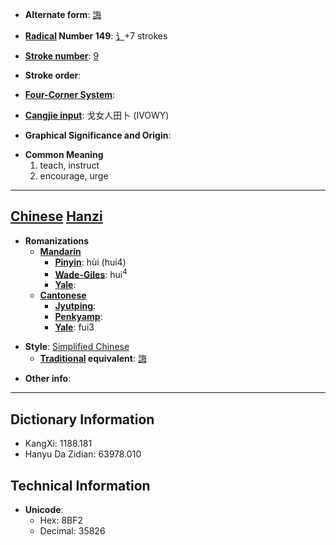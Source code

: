 * '''Alternate form''': [[誨]]

* '''[[Wiktionary:Chinese radical index| Radical]] Number 149''': [[Wiktionary:Chinese radical index 讠|讠]]+7 strokes

* '''[[Wiktionary:Chinese total strokes index|Stroke number]]''': [[Wiktionary:Chinese total strokes index 9|9]]

* '''Stroke order''': 

* '''[[Wiktionary:Chinese four corner index|Four-Corner System]]''': 

* '''[[Wiktionary:Chinese Cangjie index|Cangjie input]]''': 戈女人田卜 (IVOWY)

* '''Graphical Significance and Origin''': 

* '''Common Meaning'''
*#teach, instruct
*# encourage, urge


----

== [[Chinese]] [[Hanzi]] ==

* '''Romanizations'''
** '''[[Mandarin]]'''
*** '''[[Pinyin]]''': hùi (hui4)
*** '''[[Wade-Giles]]''': hui<sup>4</sup>
*** '''[[Yale]]''': 
** '''[[Cantonese]]'''
*** '''[[Jyutping]]''':
*** '''[[Penkyamp]]''': 
*** '''[[Yale]]''': fui3

* '''Style''': [[Simplified Chinese]] 
** '''[[Traditional Chinese|Traditional]] equivalent''': [[誨]]

* '''Other info''': 

----

== Dictionary Information ==

* KangXi: 1188.181
* Hanyu Da Zidian: 63978.010

== Technical Information ==

* '''Unicode''':
** Hex: 8BF2
** Decimal: 35826